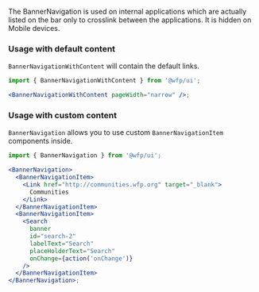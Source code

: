 The BannerNavigation is used on internal applications which are actually listed on the bar only to crosslink between the applications. It is hidden on Mobile devices.

### Usage with default content

`BannerNavigationWithContent` will contain the default links.

```jsx
import { BannerNavigationWithContent } from '@wfp/ui';

<BannerNavigationWithContent pageWidth="narrow" />;
```

### Usage with custom content

`BannerNavigation` allows you to use custom `BannerNavigationItem` components inside.

```jsx
import { BannerNavigation } from '@wfp/ui';

<BannerNavigation>
  <BannerNavigationItem>
    <Link href="http://communities.wfp.org" target="_blank">
      Communities
    </Link>
  </BannerNavigationItem>
  <BannerNavigationItem>
    <Search
      banner
      id="search-2"
      labelText="Search"
      placeHolderText="Search"
      onChange={action('onChange')}
    />
  </BannerNavigationItem>
</BannerNavigation>;
```

